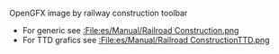 
OpenGFX image by railway construction toolbar
*For generic see [[:File:es/Manual/Railroad Construction.png]]
*For TTD grafics see [[:File:es/Manual/Railroad ConstructionTTD.png]]